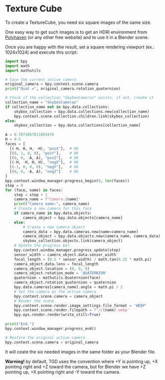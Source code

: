 
# Texture Cube

<Demo />

To create a TextureCube, you need six square images of the same size.

One easy way to get such images is to get an HDRI environment from
[Polyhaven](https://polyhaven.com/hdris) (or any other free website) and to use
it in a Blender scene.

Once you are happy with the result, set a square rendering viewport (ex.: 1024x1024)
and execute this script:

```python
import bpy
import math
import mathutils

# Save the current active camera
original_camera = bpy.context.scene.camera
print("Quat =", original_camera.rotation_quaternion)

# Check if the collection "SkyboxCameras" exists, if not, create it
collection_name = "SkyboxCameras"
if collection_name not in bpy.data.collections:
    skybox_collection = bpy.data.collections.new(collection_name)
    bpy.context.scene.collection.children.link(skybox_collection)
else:
    skybox_collection = bpy.data.collections[collection_name]
    
A = 0.7071067811865476
H = 0.5
faces = [
  [(-H, H, H, -H), "posX"],  # OK
  [(0, 1, 0, 0), "posY"],    # OK
  [(0, 0, -A, A), "posZ"],   # OK
  [(-H, -H, H, H), "negX"],  # OK
  [(-1, 0, 0, 0), "negY"],   # OK
  [(0, 0, -A, A), "negZ"]    # OK
]
bpy.context.window_manager.progress_begin(0, len(faces))
step = 0
for (face, name) in faces:
    step = step + 1
    camera_name = f"Camera.{name}"
    print("Camera name:", camera_name)
    # Create a new camera for this face
    if camera_name in bpy.data.objects:
        camera_object = bpy.data.objects[camera_name]
    else:
        # Create a new camera object
        camera_data = bpy.data.cameras.new(name=camera_name)
        camera_object = bpy.data.objects.new(camera_name, camera_data)
        skybox_collection.objects.link(camera_object)
    # Update the progress bar
    bpy.context.window_manager.progress_update(step)
    sensor_width = camera_object.data.sensor_width
    focal_length = (0.5 * sensor_width) / math.tan(0.25 * math.pi)    
    camera_object.data.lens = focal_length
    camera_object.location = (0, 0, 0)
    camera_object.rotation_mode = 'QUATERNION'
    quaternion = mathutils.Quaternion(face)
    camera_object.rotation_quaternion = quaternion
    bpy.data.cameras[camera_name].angle = math.pi / 2
    # Set the camera as the active camera
    bpy.context.scene.camera = camera_object
    # Render the scene
    bpy.context.scene.render.image_settings.file_format = 'WEBP'
    bpy.context.scene.render.filepath = f'//{name}.webp'
    bpy.ops.render.render(write_still=True)
    
print("End.")
bpy.context.window_manager.progress_end()

# Restore the original active camera
bpy.context.scene.camera = original_camera
```

It will ceate the six needed images in the same folder as your Blender file.

**Warning!** by default, TGD uses the convention where +Y is pointing up, +X pointing right and +Z toward the camera,
but for Blender we have +Z pointing up, +X pointing right and -Y toward the camera.


